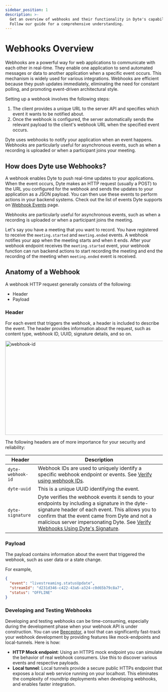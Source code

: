 ```yaml
---
sidebar_position: 1
description: >-
  Get an overview of webhooks and their functionality in Dyte's capabilities.
  Follow our guide for a comprehensive understanding.
---
```


# Webhooks Overview

Webhooks are a powerful way for web applications to communicate with each other in real-time. They enable one application to send automated messages or data to another application when a specific event occurs. This mechanism is widely used for various integrations. Webhooks are efficient because they push updates immediately, eliminating the need for constant polling, and promoting event-driven architectural style.

Setting up a webhook involves the following steps:

1. The client provides a unique URL to the server API and specifies which event
   it wants to be notified about.
2. Once the webhook is configured, the server automatically sends the relevant
   payload to the client's webhook URL when the specified event occurs.

Dyte uses webhooks to notify your application when an event happens. Webhooks
are particularly useful for asynchronous events, such as when a recording is
uploaded or when a participant joins your meeting.

## How does Dyte use Webhooks?

A webhook enables Dyte to push real-time updates to your applications. When the
event occurs, Dyte makes an HTTP request (usually a POST) to the URL you
configured for the webhook and sends the updates to your application as a JSON
payload. You can then use these events to perform actions in your backend
systems. Check out the list of events Dyte supports on [Webhook Events](/guides/capabilities/webhooks/webhook-events) page.

Webhooks are particularly useful for asynchronous events, such as when a
recording is uploaded or when a participant joins the meeting.

Let's say you have a meeting that you want to record. You have registered to
receive the `meeting.started` and `meeting.ended` events. A webhook notifies your
app when the meeting starts and when it ends. After your webhook endpoint
receives the `meeting.started` event, your webhook function can run backend
actions to start recording the meeting and end the recording of the meeting when
`meeting.ended` event is received.

## Anatomy of a Webhook

A webhook HTTP request generally consists of the following:

- Header
- Payload

### Header

For each event that triggers the webhook, a header is included to describe the event. The header provides information about the request, such as content type, webhook ID, UUID, signature details, and so on.

<img
  src="/static/webhook/webhook_id.png"
  width="600"
  height="300"
  alt="webhook-id"
  className="webhook-id-use"
/>

The following headers are of more importance for your security and reliability:

| **Header**        | **Description**                                                                                                                                                                                                                                                                                                                                               |
| ----------------- | ------------------------------------------------------------------------------------------------------------------------------------------------------------------------------------------------------------------------------------------------------------------------------------------------------------------------------------------------------------- |
| `dyte-webhook-id` | Webhook IDs are used to uniquely identify a specific webhook endpoint or events. See [Verify using webhook IDs](/guides/capabilities/webhooks/signatures#verify-using-webhook-ids).                                                                                                                                                                           |
| `dyte-uuid`       | This is a unique UUID identifying the event.                                                                                                                                                                                                                                                                                                                  |
| `dyte-signature`  | Dyte verifies the webhook events it sends to your endpoints by including a signature in the dyte-signature header of each event. This allows you to confirm that the event came from Dyte and not a malicious server impersonating Dyte. See [Verify Webhooks Using Dyte's Signature](/guides/capabilities/webhooks/signatures#verify-using-dytes-signature). |

### Payload

The payload contains information about the event that triggered the webhook, such as user data or a state change.

For example,

```json
{
  "event": "livestreaming.statusUpdate",
  "streamId": "d231d346-c422-43a6-a324-c0d65b79c8a7",
  "status": "OFFLINE"
}
```

### Developing and Testing Webhooks

Developing and testing webhooks can be time-consuming, especially during the development phase when your webhook API is under construction. You can use [Beeceptor](https://beeceptor.com/webhook-integration/?utm_source=social&utm_campaign=dyte-io), a tool that can significantly fast-track your webhook development by providing features like mock-endpoints and local-tunnels. Here is how:

* **HTTP Mock endpoint**: Using an HTTPS mock endpoint you can simulate the behavior of real webhook consumers. Use this to discover various events and respective payloads.
* **Local tunnel**: Local tunnels provide a secure public HTTPs endpoint that exposes a local web service running on your localhost. This eliminates the complexity of roundtrip deployments when developing webhooks, and enables faster integration.


<head>
  <title>Webhooks Overview Guide</title>
  <meta
    name="description"
    content="Get an overview of webhooks and their functionality in Dyte's capabilities. Follow our guide for a comprehensive understanding."
  />
</head>
